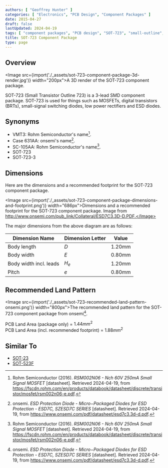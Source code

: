 ```yaml
---
authors: [ "Geoffrey Hunter" ]
categories: [ "Electronics", "PCB Design", "Component Packages" ]
date: 2015-04-27
draft: false
lastUpdated: 2024-04-19
tags: [ "component packages", "PCB design", "SOT-723", "small-outline", "transistor" ]
title: SOT-723 Component Package
type: page
---
```



## Overview

<Image src={import('./_assets/sot-723-component-package-3d-render.jpg')} width="200px">A 3D render of the SOT-723 component package.</Image>

SOT-723 (Small Transistor Outline 723) is a 3-lead SMD component package. SOT-723 is used for things such as MOSFETs, digital transistors (BRTs), small-signal switching diodes, low power rectifiers and ESD diodes.

## Synonyms

* VMT3: Rohm Semiconductor's name[^rohm-semi-rsm002n06-mosfet-ds].
* Case 631AA: onsemi's name[^onsemi-esd7c-szesd7c-series-esd-diode].
* SC-105AA: Rohm Semiconductor's name[^rohm-semi-rsm002n06-mosfet-ds].
* SOT-723
* SOT-723-3

## Dimensions

Here are the dimensions and a recommended footprint for the SOT-723 component package.

<Image src={import('./_assets/sot-723-component-package-dimensions-and-footprint.png')} width="686px">Dimensions and a recommended footprint for the SOT-723 component package. Image from http://www.onsemi.com/pub_link/Collateral/ESD7C3.3D-D.PDF.</Image>

The major dimensions from the above diagram are as follows:

| Dimension Name         | Dimension Letter | Value  |
|------------------------|------------------|--------|
| Body length            | $D$            | 1.20mm |
| Body width             | $E$            | 0.80mm |
| Body width incl. leads | $H_e$          | 1.20mm |
| Pitch                  | $e$            | 0.80mm |

## Recommended Land Pattern

<Image src={import('./_assets/sot-723-recommended-land-pattern-onsemi.png')} width="800px">The recommended land pattern for the SOT-723 component package from onsemi[^onsemi-esd7c-szesd7c-series-esd-diode].</Image>

PCB Land Area (package only) = $1.44mm^2$  
PCB Land Area (incl. recommended footprint) = $1.88mm^2$

## Similar To

* [SOT-23](/pcb-design/component-packages/sot-23-component-package/)
* [SOT-523F](/pcb-design/component-packages/sot-523f-component-package/)

[^onsemi-esd7c-szesd7c-series-esd-diode]: onsemi. _ESD Protection Diode - Micro−Packaged Diodes for ESD Protection - ESD7C, SZESD7C SERIES_ [datasheet]. Retrieved 2024-04-19, from https://www.onsemi.com/pdf/datasheet/esd7c3.3d-d.pdf.
[^rohm-semi-rsm002n06-mosfet-ds]: Rohm Semiconductor (2016). _RSM002N06 - Nch 60V 250mA Small Signal MOSFET_ [datasheet]. Retrieved 2024-04-19, from https://fscdn.rohm.com/en/products/databook/datasheet/discrete/transistor/mosfet/rsm002n06-e.pdf.
